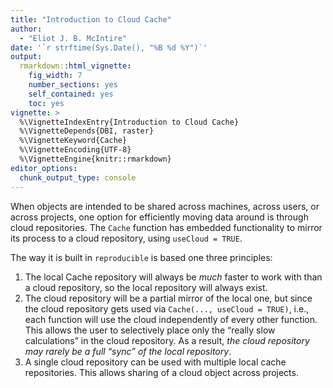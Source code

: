 ```yaml
---
title: "Introduction to Cloud Cache"
author:
  - "Eliot J. B. McIntire"
date: '`r strftime(Sys.Date(), "%B %d %Y")`'
output:
  rmarkdown::html_vignette:
    fig_width: 7
    number_sections: yes
    self_contained: yes
    toc: yes
vignette: >
  %\VignetteIndexEntry{Introduction to Cloud Cache}
  %\VignetteDepends{DBI, raster}
  %\VignetteKeyword{Cache}
  %\VignetteEncoding{UTF-8}
  %\VignetteEngine{knitr::rmarkdown}
editor_options: 
  chunk_output_type: console
---
```


When objects are intended to be shared across machines, across users, or across projects, one option for efficiently moving data around is through cloud repositories. The `Cache` function has embedded functionality to mirror its process to a cloud repository, using `useCloud = TRUE`. 

The way it is built in `reproducible` is based one three principles:

1. The local Cache repository will always be *much* faster to work with than a cloud repository, so the local repository will always exist.
2. The cloud repository will be a partial mirror of the local one, but since the cloud repository gets used via `Cache(..., useCloud = TRUE)`, i.e., each function will use the cloud independently of every other function. This allows the user to selectively place only the "really slow calculations" in the cloud repository. As a result, *the cloud repository may rarely be a full "sync" of the local repository*.
3. A single cloud repository can be used with multiple local cache repositories. This allows sharing of a cloud object across projects.

